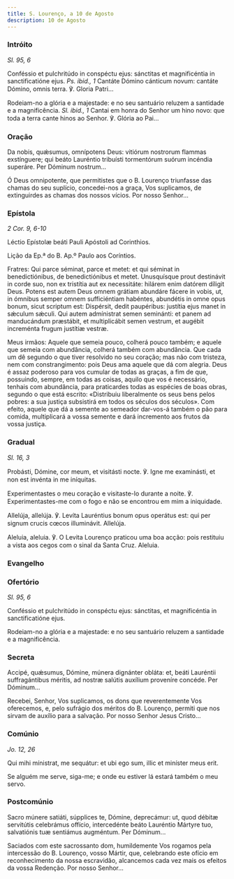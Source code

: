 ```yaml
---
title: S. Lourenço, a 10 de Agosto
description: 10 de Agosto
---
```


### Intróito

<em>Sl. 95, 6</em>

<div class="side-by-side not-content">

Conféssio et pulchritúdo in conspéctu ejus: sánctitas et magnificéntia in sanctificatióne ejus. <em>Ps. ibid., 1</em> Cantáte Dómino cánticum novum: cantáte Dómino, omnis terra. ℣. Gloria Patri...

Rodeiam-no a glória e a majestade: e no seu santuário reluzem a santidade e a magnificência. <em>Sl. ibid., 1</em> Cantai em honra do Senhor um hino novo: que toda a terra cante hinos ao Senhor. ℣. Glória ao Pai...

</div>

### Oração

<div class="side-by-side not-content">

Da nobis, quǽsumus, omnípotens Deus: vitiórum nostrorum flammas exstínguere; qui beáto Lauréntio tribuísti tormentórum suórum incéndia superáre. Per Dóminum nostrum...

Ó Deus omnipotente, que permitistes que o B. Lourenço triunfasse das chamas do seu suplício, concedei-nos a graça, Vos suplicamos, de extinguirdes as chamas dos nossos vícios. Por nosso Senhor...

</div>

### Epístola

<em>2 Cor. 9, 6-10</em>

<div class="side-by-side not-content">

Léctio Epístolæ beáti Pauli Apóstoli ad Corinthios.

Lição da Ep.ª do B. Ap.º Paulo aos Coríntios.

Fratres: Qui parce séminat, parce et metet: et qui séminat in benedictiónibus, de benedictiónibus et metet. Unusquísque prout destinávit in corde suo, non ex tristítia aut ex necessitáte: hilárem enim datórem díligit Deus. Potens est autem Deus omnem grátiam abundáre fácere in vobis, ut, in ómnibus semper omnem sufficiéntiam habéntes, abundétis in omne opus bonum, sicut scriptum est: Dispérsit, dedit paupéribus: justítia ejus manet in sǽculum sǽculi. Qui autem admínistrat semen seminánti: et panem ad manducándum præstábit, et multiplicábit semen vestrum, et augébit increménta frugum justítiæ vestræ.

Meus irmãos: Aquele que semeia pouco, colherá pouco também; e aquele que semeia com abundância, colherá também com abundância. Que cada um dê segundo o que tiver resolvido no seu coração; mas não com tristeza, nem com constrangimento: pois Deus ama aquele que dá com alegria. Deus é assaz poderoso para vos cumular de todas as graças, a fim de que, possuindo, sempre, em todas as coisas, aquilo que vos é necessário, tenhais com abundância, para praticardes todas as espécies de boas obras, segundo o que está escrito: «Distribuiu liberalmente os seus bens pelos pobres: a sua justiça subsistirá em todos os séculos dos séculos». Com efeito, aquele que dá a semente ao semeador dar-vos-á também o pão para comida, multiplicará a vossa semente e dará incremento aos frutos da vossa justiça.

</div>

### Gradual

<em>Sl. 16, 3</em>

<div class="side-by-side not-content">

Probásti, Dómine, cor meum, et visitásti nocte. ℣. Igne me examinásti, et non est invénta in me iníquitas.

Experimentastes o meu coração e visitaste-lo durante a noite. ℣. Experimentastes-me com o fogo e não se encontrou em mim a iniquidade.

Allelúja, allelúja. ℣. Levíta Lauréntius bonum opus operátus est: qui per signum crucis cœcos illuminávit. Allelúja.

Aleluia, aleluia. ℣. O Levita Lourenço praticou uma boa acção: pois restituiu a vista aos cegos com o sinal da Santa Cruz. Aleluia.

</div>

### Evangelho


<LinkCard
  href="/missal/santos/01-22#evangelho"
  title="S. S. Vicente e Anastácio, Márts."
/>

### Ofertório

<em>Sl. 95, 6</em>

<div class="side-by-side not-content">

Conféssio et pulchritúdo in conspéctu ejus: sánctitas, et magnificéntia in sanctificatióne ejus.

Rodeiam-no a glória e a majestade: e no seu santuário reluzem a santidade e a magnificência.

</div>

### Secreta

<div class="side-by-side not-content">

Accipé, quǽsumus, Dómine, múnera dignánter obláta: et, beáti Lauréntii suffragántibus méritis, ad nostræ salútis auxílium proveníre concéde. Per Dóminum...

Recebei, Senhor, Vos suplicamos, os dons que reverentemente Vos oferecemos, e, pelo sufrágio dos méritos do B. Lourenço, permiti que nos sirvam de auxílio para a salvação. Por nosso Senhor Jesus Cristo...

</div>

### Comúnio

<em>Jo. 12, 26</em>

<div class="side-by-side not-content">

Qui mihi mínistrat, me sequátur: et ubi ego sum, illic et miníster meus erit.

Se alguém me serve, siga-me; e onde eu estiver lá estará também o meu servo.

</div>

### Postcomúnio

<div class="side-by-side not-content">

Sacro múnere satiáti, súpplices te, Dómine, deprecámur: ut, quod débitæ servitútis celebrámus offício, intercedénte beáto Lauréntio Mártyre tuo, salvatiónis tuæ sentiámus augméntum. Per Dóminum...

Saciados com este sacrossanto dom, humildemente Vos rogamos pela intercessão do B. Lourenço, vosso Mártir, que, celebrando este ofício em reconhecimento da nossa escravidão, alcancemos cada vez mais os efeitos da vossa Redenção. Por nosso Senhor...

</div>
